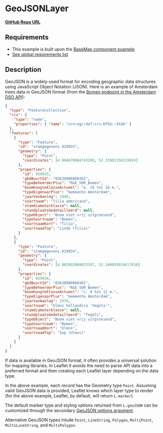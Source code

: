 
<Meta of={GeoJSONLayerStories} />

# GeoJSONLayer

**[GitHub Repo URL](https://github.com/Amsterdam/ee-react-map-demos/tree/main/src/pages/GeoJSONLayer)**

## Requirements

- This example is built upon the [BaseMap component example](../?path=/docs/react-baselayer--docs).
- [See global requirements list](../?path=/docs/global-requirements--docs)

## Description

GeoJSON is a widely-used format for encoding geographic data structures using JavaScript Object Notation (JSON). Here is an example of Amsterdam trees data in GeoJSON format (from the [Bomen endpoint in the Amsterdam DSO API](https://api.data.amsterdam.nl/v1/docs/datasets/bomen.html)):

```geojson
{
  "type": "FeatureCollection",
  "crs": {
    "type": "name",
    "properties": { "name": "urn:ogc:def:crs:EPSG::4326" }
  },
  "features": [
    {
      "type": "Feature",
      "id": "stamgegevens.919933",
      "geometry": {
        "type": "Point",
        "coordinates": [4.904670904743209, 52.33981350119924]
      },
      "properties": {
        "id": 919933,
        "gbdBuurtId": "03630980000301",
        "typeBeheerderPlus": "R&E_VOR_Bomen",
        "boomhoogteklasseActueel": "e. 15 tot 18 m.",
        "typeEigenaarPlus": "Gemeente Amsterdam",
        "jaarVanAanleg": 1948,
        "soortnaam": "Tilia americana",
        "stamdiameterklasse": null,
        "standplaatsGedetailleerd": null,
        "typeObject": "Boom niet vrij uitgroeiend",
        "typeSoortnaam": "Bomen",
        "soortnaamKort": "Tilia",
        "soortnaamTop": "Linde (Tilia)"
      }
    },
    {
      "type": "Feature",
      "id": "stamgegevens.919934",
      "geometry": {
        "type": "Point",
        "coordinates": [4.902692060023387, 52.340093024617616]
      },
      "properties": {
        "id": 919934,
        "gbdBuurtId": "03630980000301",
        "typeBeheerderPlus": "R&E_VOR_Bomen",
        "boomhoogteklasseActueel": "c. 9 tot 12 m.",
        "typeEigenaarPlus": "Gemeente Amsterdam",
        "jaarVanAanleg": 1978,
        "soortnaam": "Ulmus hollandica 'Vegeta'",
        "stamdiameterklasse": null,
        "standplaatsGedetailleerd": "Tegels",
        "typeObject": "Boom niet vrij uitgroeiend",
        "typeSoortnaam": "Bomen",
        "soortnaamKort": "Ulmus",
        "soortnaamTop": "Iep (Ulmus)"
      }
    }
  ]
}
```

If data is available in GeoJSON format, it often provides a universal solution for mapping libraries. In Leaflet it avoids the need to parse API data into a preferred format and then creating each Leaflet layer depending on the data type.

In the above example, each record has the Geometry type `Point`. Assuming valid GeoJSON data is provided, Leaflet knows which layer type to render (for the above example, Leaflet, by default, will return `L.marker`).

The default marker type and styling options returned from `L.geoJSON` can be customized through the secondary <a href="https://leafletjs.com/reference.html#geojson-option" target="_blank">GeoJSON options argument</a>.

Alternative GeoJSON types inlude `Point`, `LineString`, `Polygon`, `MultiPoint`, `MultiLineString`, and `MultiPolygon`.
